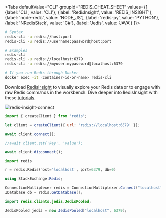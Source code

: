 
<Tabs
  defaultValue="CLI"
  groupId="REDIS_CHEAT_SHEET"
  values={[
    {label: 'CLI', value: 'CLI'},
    {label: 'RedisInsight', value: 'REDIS_INSIGHT'},
    {label: 'node-redis', value: 'NODE_JS'},
    {label: 'redis-py', value: 'PYTHON'},
    {label: 'NRedisStack', value: 'C#'},
    {label: 'Jedis', value: 'JAVA'}
  ]}>

<TabItem value="CLI">

```sh
# Syntax
redis-cli -u redis://host:port
redis-cli -u redis://username:password@host:port

# Examples
redis-cli
redis-cli -u redis://localhost:6379
redis-cli -u redis://myuser:mypassword@localhost:6379

# If you run Redis through Docker
docker exec -it <container-id-or-name> redis-cli

```

</TabItem>

<TabItem value="REDIS_INSIGHT">

Download <u>[RedisInsight](https://redis.com/redis-enterprise/redis-insight/)</u> to visually explore your Redis data or to engage with raw Redis commands in the workbench. Dive deeper into RedisInsight with these <u>[tutorials](/explore/redisinsight/)</u>.

![redis-insight-connect](./images/redis-insight-connect.png)

</TabItem>

<TabItem value="NODE_JS">

```js
import { createClient } from 'redis';

let client = createClient({ url: 'redis://localhost:6379' });

await client.connect();

//await client.set('key', 'value');

await client.disconnect();
```

</TabItem>

<TabItem value="PYTHON">

```python
import redis

r = redis.Redis(host='localhost', port=6379, db=0)
```

</TabItem>

<TabItem value="C#">

```csharp
using StackExchange.Redis;

ConnectionMultiplexer redis = ConnectionMultiplexer.Connect("localhost");
IDatabase db = redis.GetDatabase();
```

</TabItem>

<TabItem value="JAVA">

```java
import redis.clients.jedis.JedisPooled;

JedisPooled jedis = new JedisPooled("localhost", 6379);
```

</TabItem>

</Tabs>
